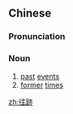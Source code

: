 {{also|往迹}}
==Chinese==
{{zh-forms|s=往迹}}

===Pronunciation===
{{zh-pron
|m=wǎng迹
|cat=n
}}

===Noun===
{{zh-noun}}

# [[past]] [[event]]s
# [[former]] [[time]]s

[[zh:往跡]]